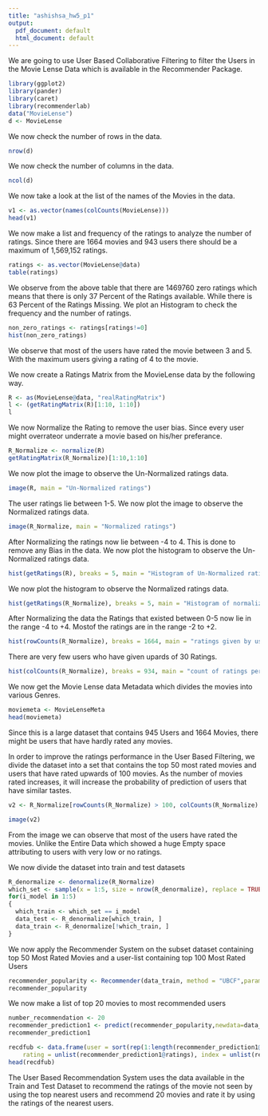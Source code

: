 ---
title: "ashishsa_hw5_p1"
output:
  pdf_document: default
  html_document: default
---

We are going to use User Based Collaborative Filtering to filter the Users in the Movie Lense Data which is available in the Recommender Package.

```{r}

library(ggplot2)
library(pander)
library(caret)
library(recommenderlab)
data("MovieLense")
d <- MovieLense
```

We now check the number of rows in the data.

```{r}
nrow(d)
```

We now check the number of columns in the data.

```{r}
ncol(d)
```

We now take a look at the list of the names of the Movies in the data.

```{r}
v1 <- as.vector(names(colCounts(MovieLense)))
head(v1)
```

We now make a list and frequency of the ratings to analyze the number of ratings.
Since there are 1664 movies and 943 users there should be a maximum of 1,569,152 ratings.

```{r}
ratings <- as.vector(MovieLense@data)
table(ratings)
```

We observe from the above table that there are 1469760 zero ratings which means that there is only 37 Percent of the Ratings available. While there is 63 Percent of the Ratings Missing.
We plot an Histogram to check the frequency and the number of ratings.

```{r}
non_zero_ratings <- ratings[ratings!=0]
hist(non_zero_ratings)
```

We observe that most of the users have rated the movie between 3 and 5. With the maximum users giving a rating of 4 to the movie.

We now create a Ratings Matrix from the MovieLense data by the following way.

```{r}
R <- as(MovieLense@data, "realRatingMatrix")
l <- (getRatingMatrix(R)[1:10, 1:10])
l
```

We now Normalize the Rating to remove the user bias. Since every user might overrateor underrate a movie based on his/her preferance.

```{r}
R_Normalize <- normalize(R)
getRatingMatrix(R_Normalize)[1:10,1:10]
```

We now plot the image to observe the Un-Normalized ratings data.

```{r}
image(R, main = "Un-Normalized ratings")
```

The user ratings lie between 1-5.
We now plot the image to observe the Normalized ratings data.

```{r}
image(R_Normalize, main = "Normalized ratings")
```

After Normalizing the ratings now lie between -4 to 4. This is done to remove any Bias in the data.
We now plot the histogram to observe the Un-Normalized ratings data.

```{r}
hist(getRatings(R), breaks = 5, main = "Histogram of Un-Normalized ratings")
```

We now plot the histogram to observe the Normalized ratings data.

```{r}
hist(getRatings(R_Normalize), breaks = 5, main = "Histogram of normalized ratings")
```

After Normalizing the data the Ratings that existed between 0-5 now lie in the range -4 to +4. Mostof the ratings are in the range -2 to +2.

```{r}
hist(rowCounts(R_Normalize), breaks = 1664, main = "ratings given by users")
```

There are very few users who have given upards of 30 Ratings.

```{r}
hist(colCounts(R_Normalize), breaks = 934, main = "count of ratings per movie")
```

We now get the Movie Lense data Metadata which divides the movies into various Genres.

```{r}
moviemeta <- MovieLenseMeta
head(moviemeta)
```

Since this is a large dataset that contains 945 Users and 1664 Movies, there might be users that have hardly rated any movies.

In order to improve the ratings performance in the User Based Filtering, we divide the dataset into a set that contains the top 50 most rated movies and users that have rated upwards of 100 movies. As the number of movies rated increases, it will increase the probability of prediction of users that have similar tastes.  

```{r}
v2 <- R_Normalize[rowCounts(R_Normalize) > 100, colCounts(R_Normalize) > 50]

image(v2)
```

From the image we can observe that most of the users have rated the movies. Unlike the Entire Data which showed a huge Empty space attributing to users with very low or no ratings.

We now divide the dataset into train and test datasets 

```{r}
R_denormalize <- denormalize(R_Normalize)
which_set <- sample(x = 1:5, size = nrow(R_denormalize), replace = TRUE)
for(i_model in 1:5) 
{
  which_train <- which_set == i_model
  data_test <- R_denormalize[which_train, ]
  data_train <- R_denormalize[!which_train, ]
}
```


We now apply the Recommender System on the subset dataset containing top 50 Most Rated Movies and a user-list containing top 100 Most Rated Users 

```{r}
recommender_popularity <- Recommender(data_train, method = "UBCF",parameter = list(method = "Cosine"))
recommender_popularity
```

We now make a list of top 20 movies to most recommended users
```{r}
number_recommendation <- 20
recommender_prediction1 <- predict(recommender_popularity,newdata=data_test,n=number_recommendation)
recommender_prediction1
```

```{r}
recdfub <- data.frame(user = sort(rep(1:length(recommender_prediction1@items), recommender_prediction1@n)), 
    rating = unlist(recommender_prediction1@ratings), index = unlist(recommender_prediction1@items))
head(recdfub)
```

The User Based Recommendation System uses the data available in the Train and Test Dataset to recommend the ratings of the movie not seen by using the top nearest users and recommend 20 movies and rate it by using the ratings of the nearest users.
